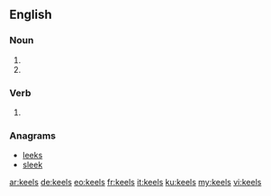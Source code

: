 {{also|Keels}}
==English==

===Noun===
{{head|en|plural}}

# {{plural of|keel|lang=en}}
# {{alternative form of|kayles}}

===Verb===
{{head|en}}
# {{en-third-person singular of|keel}}

===Anagrams===
* [[leeks#English|leeks]]
* [[sleek#English|sleek]]

[[ar:keels]]
[[de:keels]]
[[eo:keels]]
[[fr:keels]]
[[it:keels]]
[[ku:keels]]
[[my:keels]]
[[vi:keels]]